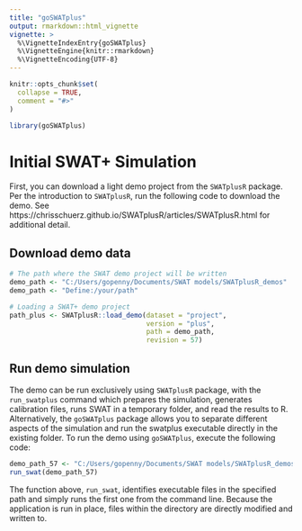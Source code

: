 ```yaml
---
title: "goSWATplus"
output: rmarkdown::html_vignette
vignette: >
  %\VignetteIndexEntry{goSWATplus}
  %\VignetteEngine{knitr::rmarkdown}
  %\VignetteEncoding{UTF-8}
---
```


```r
knitr::opts_chunk$set(
  collapse = TRUE,
  comment = "#>"
)
```

```r
library(goSWATplus)
```

# Initial SWAT+ Simulation

First, you can download a light demo project from the `SWATplusR` package. Per the introduction to `SWATplusR`,
run the following code to download the demo. See https://chrisschuerz.github.io/SWATplusR/articles/SWATplusR.html 
for additional detail.

## Download demo data

```r
# The path where the SWAT demo project will be written
demo_path <- "C:/Users/gopenny/Documents/SWAT models/SWATplusR_demos"
demo_path <- "Define:/your/path"

# Loading a SWAT+ demo project
path_plus <- SWATplusR::load_demo(dataset = "project",
                                  version = "plus",
                                  path = demo_path,
                                  revision = 57)
```

## Run demo simulation

The demo can be run exclusively using `SWATplusR` package, with the `run_swatplus` command which prepares the simulation, generates calibration files, runs SWAT in a temporary folder, and read the results to R. Alternatively, the `goSWATplus` package allows you to separate different aspects of the simulation and run the swatplus executable directly in the existing folder. To run the demo using `goSWATplus`, execute the following code:

```r
demo_path_57 <- "C:/Users/gopenny/Documents/SWAT models/SWATplusR_demos/swatplus_rev57_demo"
run_swat(demo_path_57)
```

The function above, `run_swat`, identifies executable files in the specified path and simply
runs the first one from the command line. Because the application is run in place,
files within the directory are directly modified and written to.


